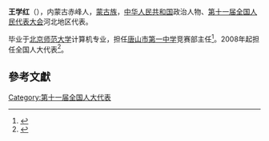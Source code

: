 '''王学红'''（{{bd|1974年||}}），内蒙古赤峰人，[[蒙古族|蒙古族]]，[[中华人民共和国|中华人民共和国]]政治人物、[[第十一届全国人民代表大会|第十一届全国人民代表大会]]河北地区代表。

毕业于[[北京师范大学|北京师范大学]]计算机专业，担任[[唐山市第一中学|唐山市第一中学]]竞赛部主任<ref>{{cite news|title=王学红代表：不要让孩子觉得学习是家长的任务|url=http://yanzhao.yzdsb.com.cn/system/2012/03/15/011642337.shtml|accessdate=2014-01-06|newspaper=燕赵都市网|archive-date=2014-01-06|archive-url=https://web.archive.org/web/20140106044606/http://yanzhao.yzdsb.com.cn/system/2012/03/15/011642337.shtml|dead-url=yes}}</ref>。2008年起担任全国人大代表<ref>{{cite news|title=全国人大代表信息-王学红|url= http://210.82.31.1:8084/delegate/viewDelegate.action?dbid=110116|accessdate=2013-04-05|newspaper=全国人大网}}</ref>。

==參考文獻==
{{reflist}}
[[Category:第十一届全国人大代表|Category:第十一届全国人大代表]]